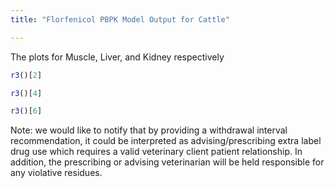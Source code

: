 ---
title: "Florfenicol PBPK Model Output for Cattle"

---


The plots for Muscle, Liver, and Kidney respectively

```{r plotl, fig.height = 5, fig.width = 10, echo=FALSE, warning=FALSE}

r3()[2]

r3()[4]

r3()[6]

```

Note: we would like to notify that by providing a withdrawal interval recommendation, it could be interpreted as advising/prescribing extra label drug use which requires a valid veterinary client patient relationship. In addition, the prescribing or advising veterinarian will be held responsible for any violative residues.   
